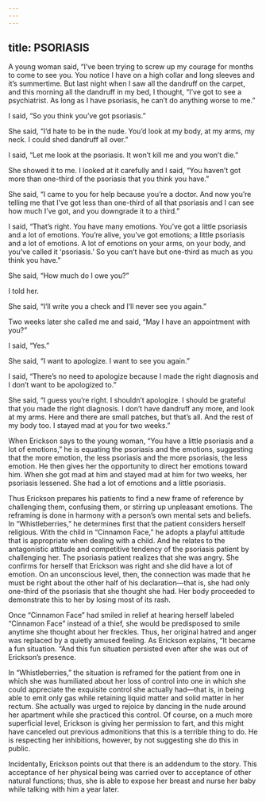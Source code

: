 ```yaml
---
---
---
```

title: PSORIASIS
---




A young woman said, “I’ve been trying to screw up my courage for months to come to see you. You notice I have on a high collar and long sleeves and it’s summertime. But last night when I saw all the dandruff on the carpet, and this morning all the dandruff in my bed, I thought, “I’ve got to see a psychiatrist. As long as I have psoriasis, he can’t do anything worse to me.”

I said, “So you think you’ve got psoriasis.”

She said, “I’d hate to be in the nude. You’d look at my body, at my arms, my neck. I could shed dandruff all over.”

I said, “Let me look at the psoriasis. It won’t kill me and you won’t die.”

She showed it to me. I looked at it carefully and I said, “You haven’t got more than one-third of the psoriasis that you think you have.”

She said, “I came to you for help because you’re a doctor. And now you’re telling me that I’ve got less than one-third of all that psoriasis and I can see how much I’ve got, and you downgrade it to a third.”

I said, “That’s right. You have many emotions. You’ve got a little psoriasis and a lot of emotions. You’re alive, you’ve got emotions; a little psoriasis and a lot of emotions. A lot of emotions on your arms, on your body, and you’ve called it ‘psoriasis.’ So you can’t have but one-third as much as you think you have.”

She said, “How much do I owe you?”

I told her.

She said, “I’ll write you a check and I’ll never see you again.”

Two weeks later she called me and said, “May I have an appointment with you?”

I said, “Yes.”

She said, “I want to apologize. I want to see you again.”

I said, “There’s no need to apologize because I made the right diagnosis and I don’t want to be apologized to.”

She said, “I guess you’re right. I shouldn’t apologize. I should be grateful that you made the right diagnosis. I don’t have dandruff any more, and look at my arms. Here and there are small patches, but that’s all. And the rest of my body too. I stayed mad at you for two weeks.”




When Erickson says to the young woman, “You have a little psoriasis and a lot of emotions,” he is equating the psoriasis and the emotions, suggesting that the more emotion, the less psoriasis and the more psoriasis, the less emotion. He then gives her the opportunity to direct her emotions toward him. When she got mad at him and stayed mad at him for two weeks, her psoriasis lessened. She had a lot of emotions and a little psoriasis.

Thus Erickson prepares his patients to find a new frame of reference by challenging them, confusing them, or stirring up unpleasant emotions. The reframing is done in harmony with a person’s own mental sets and beliefs. In “Whistleberries,” he determines first that the patient considers herself religious. With the child in “Cinnamon Face,” he adopts a playful attitude that is appropriate when dealing with a child. And he relates to the antagonistic attitude and competitive tendency of the psoriasis patient by challenging her. The psoriasis patient realizes that she was angry. She confirms for herself that Erickson was right and she did have a lot of emotion. On an unconscious level, then, the connection was made that he must be right about the other half of his declaration—that is, she had only one-third of the psoriasis that she thought she had. Her body proceeded to demonstrate this to her by losing most of its rash.

Once “Cinnamon Face” had smiled in relief at hearing herself labeled “Cinnamon Face” instead of a thief, she would be predisposed to smile anytime she thought about her freckles. Thus, her original hatred and anger was replaced by a quietly amused feeling. As Erickson explains, “It became a fun situation. “And this fun situation persisted even after she was out of Erickson’s presence.

In “Whistleberries,” the situation is reframed for the patient from one in which she was humiliated about her loss of control into one in which she could appreciate the exquisite control she actually had—that is, in being able to emit only gas while retaining liquid matter and solid matter in her rectum. She actually was urged to rejoice by dancing in the nude around her apartment while she practiced this control. Of course, on a much more superficial level, Erickson is giving her permission to fart, and this might have canceled out previous admonitions that this is a terrible thing to do. He is respecting her inhibitions, however, by not suggesting she do this in public.

Incidentally, Erickson points out that there is an addendum to the story. This acceptance of her physical being was carried over to acceptance of other natural functions; thus, she is able to expose her breast and nurse her baby while talking with him a year later.